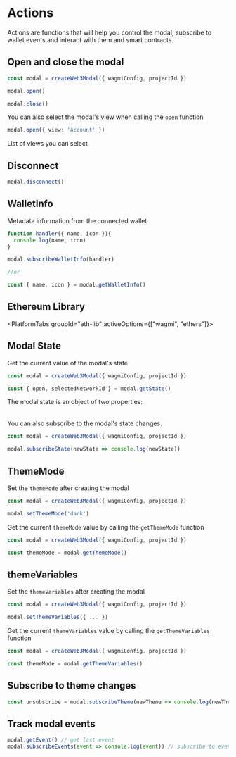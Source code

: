 

# Actions

Actions are functions that will help you control the modal, subscribe to wallet events and interact with them and smart contracts.

## Open and close the modal

```ts
const modal = createWeb3Modal({ wagmiConfig, projectId })

modal.open()

modal.close()
```

You can also select the modal's view when calling the `open` function

```ts
modal.open({ view: 'Account' })
```

List of views you can select

<Table
  headers={['Variable', 'Description']}
  data={[
    {
      variable: { code: 'Connect' },
      description: 'Principal view of the modal - default view when disconnected'
    },
    {
      variable: { code: 'Account' },
      description: 'User profile - default view when connected'
    },
    {
      variable: { code: 'AllWallets' },
      description: 'Shows the list of all available wallets'
    },
    {
      variable: { code: 'Networks' },
      description:
        'List of available networks - you can select and target a specific network before connecting'
    },
    {
      variable: { code: 'WhatIsANetwork' },
      description: '"What is a network" onboarding view'
    },
    {
      variable: { code: 'WhatIsAWallet' },
      description: '"What is a wallet" onboarding view'
    },
    {
      variable: { code: 'OnRampProviders' },
      description: '"OnRamp main view'
    }
  ]}
/>

## Disconnect

```ts
modal.disconnect()
```

## WalletInfo

Metadata information from the connected wallet

```ts
function handler({ name, icon }){
  console.log(name, icon)
}

modal.subscribeWalletInfo(handler)

//or

const { name, icon } = modal.getWalletInfo()
```

## Ethereum Library

<PlatformTabs groupId="eth-lib" activeOptions={["wagmi", "ethers"]}>
<PlatformTabItem value="wagmi">

<WagmiActions />

</PlatformTabItem>
<PlatformTabItem value="ethers">

<EthersActions />

</PlatformTabItem>
</PlatformTabs>

## Modal State

Get the current value of the modal's state

```ts
const modal = createWeb3Modal({ wagmiConfig, projectId })

const { open, selectedNetworkId } = modal.getState()
```

The modal state is an object of two properties:

<Table
  headers={['Property', 'Description', 'Type']}
  data={[
    {
      variable: { code: 'open' },
      description: 'Open state will be true when the modal is open and false when closed.',
      type: { code: 'boolean' }
    },
    {
      variable: { code: 'selectedNetworkId' },
      description: 'The current chain id selected by the user',
      type: { code: 'number' }
    }
  ]}
/>

You can also subscribe to the modal's state changes.

```ts
const modal = createWeb3Modal({ wagmiConfig, projectId })

modal.subscribeState(newState => console.log(newState))
```

## ThemeMode

Set the `themeMode` after creating the modal

```ts
const modal = createWeb3Modal({ wagmiConfig, projectId })

modal.setThemeMode('dark')
```

Get the current `themeMode` value by calling the `getThemeMode` function

```ts
const modal = createWeb3Modal({ wagmiConfig, projectId })

const themeMode = modal.getThemeMode()
```

## themeVariables

Set the `themeVariables` after creating the modal

```ts
const modal = createWeb3Modal({ wagmiConfig, projectId })

modal.setThemeVariables({ ... })
```

Get the current `themeVariables` value by calling the `getThemeVariables` function

```ts
const modal = createWeb3Modal({ wagmiConfig, projectId })

const themeMode = modal.getThemeVariables()
```

## Subscribe to theme changes

```ts
const unsubscribe = modal.subscribeTheme(newTheme => console.log(newTheme))
```

## Track modal events

```ts
modal.getEvent() // get last event
modal.subscribeEvents(event => console.log(event)) // subscribe to events
```
